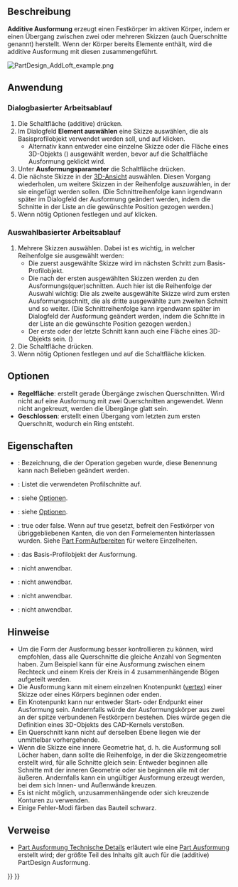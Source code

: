 <languages/>

{{Docnav/de
|[[PartDesign_Revolution/de|Drehung]]
|[[PartDesign_AdditivePipe/de|Additives Rohr]]
|[[PartDesign_Workbench/de|PartDesign]]
|IconL=PartDesign_Revolution.svg
|IconR=PartDesign_AdditivePipe.svg
|IconC=Workbench_PartDesign.svg
}}

{{GuiCommand/de
|Name=PartDesign AdditiveLoft
|Name/de=PartDesign AusformungHinzufügen
|MenuLocation=Part Design → Objekte hinzufügen → Ausformung
|Workbenches=[[PartDesign_Workbench/de|PartDesign]]
|Version=0.17
|SeeAlso=[[PartDesign_AdditivePipe/de|PartDesign RohrHinzufügen]], [[PartDesign_SubtractiveLoft/de|PartDesign AusformungAbziehen]]
}}

<span id="Description"></span>
==Beschreibung==

'''Additive Ausformung''' erzeugt einen Festkörper im aktiven Körper, indem er einen Übergang zwischen zwei oder mehreren Skizzen (auch Querschnitte genannt) herstellt. Wenn der Körper bereits Elemente enthält, wird die additive Ausformung mit diesen zusammengeführt.

[[File:PartDesign_AddLoft_example.png|none]]
{{Caption|Links: Querschnitte (A), (B) und (C). Rechts: Die erstellte Ausformung}}

<span id="Usage"></span>
==Anwendung==

<span id="Dialog-based_workflow"></span>
=== Dialogbasierter Arbeitsablauf ===

<div class="mw-translate-fuzzy">
# Die Schaltfläche (additive) {{Button|[[File:PartDesign_AdditiveLoft.svg|24px]] [[PartDesign_AdditiveLoft/de|Ausformung]]}} drücken.
# Im Dialogfeld '''Element auswählen''' eine Skizze auswählen, die als Basisprofilobjekt verwendet werden soll, und auf {{Button|OK}} klicken.
#* Alternativ kann entweder eine einzelne Skizze oder die Fläche eines 3D-Objekts ({{Version/de|0.20}}) ausgewählt werden, bevor auf die Schaltfläche Ausformung geklickt wird.
# Unter '''Ausformungsparameter''' die Schaltfläche {{Button|Schnitt hinzufügen}} drücken.
# Die nächste Skizze in der [[3D_view/de|3D-Ansicht]] auswählen. Diesen Vorgang wiederholen, um weitere Skizzen in der Reihenfolge auszuwählen, in der sie eingefügt werden sollen. (Die Schnittreihenfolge kann irgendwann später im Dialogfeld der Ausformung geändert werden, indem die Schnitte in der Liste an die gewünschte Position gezogen werden.)
# Wenn nötig Optionen festlegen und auf {{Button|OK}} klicken.
</div>

<span id="Selection-based_workflow"></span>
=== Auswahlbasierter Arbeitsablauf ===

<div class="mw-translate-fuzzy">
# Mehrere Skizzen auswählen. Dabei ist es wichtig, in welcher Reihenfolge sie ausgewählt werden:
#* Die zuerst ausgewählte Skizze wird im nächsten Schritt zum Basis-Profilobjekt.
#* Die nach der ersten ausgewählten Skizzen werden zu den Ausformungs(quer)schnitten. Auch hier ist die Reihenfolge der Auswahl wichtig: Die als zweite ausgewählte Skizze wird zum ersten Ausformungsschnitt, die als dritte ausgewählte zum zweiten Schnitt und so weiter. (Die Schnittreihenfolge kann irgendwann später im Dialogfeld der Ausformung geändert werden, indem die Schnitte in der Liste an die gewünschte Position gezogen werden.)
#* Der erste oder der letzte Schnitt kann auch eine Fläche eines 3D-Objekts sein. ({{Version/de|0.20}})
# Die Schaltfläche {{Button|[[File:PartDesign_AdditiveLoft.svg|24px]] [[PartDesign_AdditiveLoft/de|Ausformung]]}} drücken.
# Wenn nötig Optionen festlegen und auf die Schaltfläche {{Button|OK}} klicken.
</div>

<span id="Options"></span>
==Optionen==

* '''Regelfläche''': erstellt gerade Übergänge zwischen Querschnitten. Wird nicht auf eine Ausformung mit zwei Querschnitten angewendet. Wenn nicht angekreuzt, werden die Übergänge glatt sein.
* '''Geschlossen''': erstellt einen Übergang vom letzten zum ersten Querschnitt, wodurch ein Ring entsteht. {{Version/de|0.21}}

<span id="Properties"></span>
==Eigenschaften==

* {{PropertyData/de|Label}}: Bezeichnung, die der Operation gegeben wurde, diese Benennung kann nach Belieben geändert werden.
* {{PropertyData/de|Sections}}: Listet die verwendeten Profilschnitte auf.
* {{PropertyData/de|Ruled}}: siehe [[#Optionen|Optionen]].
* {{PropertyData/de|Geschlossen}}: siehe [[#Optionen|Optionen]].
* {{PropertyData/de|Refine}}: true oder false.  Wenn auf true gesetzt, befreit den Festkörper von übriggebliebenen Kanten, die von den Formelementen hinterlassen wurden. Siehe [[Part RefineShape/de|Part FormAufbereiten]] für weitere Einzelheiten.
* {{PropertyData|Profile}}: das Basis-Profilobjekt der Ausformung.
* {{PropertyData/de|Midplane}}: nicht anwendbar.
* {{PropertyData/de|Reversed}}: nicht anwendbar.
* {{PropertyData|Up To Face}}: nicht anwendbar.
* {{PropertyData|Allow Multi Face}}: nicht anwendbar.

<span id="Notes"></span>
==Hinweise==

* Um die Form der Ausformung besser kontrollieren zu können, wird empfohlen, dass alle Querschnitte die gleiche Anzahl von Segmenten haben. Zum Beispiel kann für eine Ausformung zwischen einem Rechteck und einem Kreis der Kreis in 4 zusammenhängende Bögen aufgeteilt werden.
* Die Ausformung kann mit einem einzelnen Knotenpunkt ([[Glossary#V|vertex]]) einer Skizze oder eines Körpers beginnen oder enden. {{Version/de|0.20}}
* Ein Knotenpunkt kann nur entweder Start- oder Endpunkt einer Ausformung sein. Andernfalls würde der Ausformungskörper aus zwei an der spitze verbundenen Festkörpern bestehen. Dies würde gegen die Definition eines 3D-Objekts des CAD-Kernels verstoßen.
* Ein Querschnitt kann nicht auf derselben Ebene liegen wie der unmittelbar vorhergehende.
* Wenn die Skizze eine innere Geometrie hat, d. h. die Ausformung soll Löcher haben, dann sollte die Reihenfolge, in der die Skizzengeometrie erstellt wird, für alle Schnitte gleich sein: Entweder beginnen alle Schnitte mit der inneren Geometrie oder sie beginnen alle mit der äußeren. Andernfalls kann ein ungültiger Ausformung erzeugt werden, bei dem sich Innen- und Außenwände kreuzen.
* Es ist nicht möglich, unzusammenhängende oder sich kreuzende Konturen zu verwenden.
* Einige Fehler-Modi färben das Bauteil schwarz.

<span id="Links"></span>
==Verweise==

* [[Part_Loft_Technical_Details/de|Part Ausformung Technische Details]] erläutert wie eine [[Part_Loft/de|Part Ausformung]] erstellt wird; der größte Teil des Inhalts gilt auch für die (additive) PartDesign Ausformung.


{{Docnav/de
|[[PartDesign_Revolution/de|Drehung]]
|[[PartDesign_AdditivePipe/de|Additives Rohr]]
|[[PartDesign_Workbench/de|PartDesign]]
|IconL=PartDesign_Revolution.svg
|IconR=PartDesign_AdditivePipe.svg
|IconC=Workbench_PartDesign.svg
}}

{{PartDesign Tools navi{{#translation:}}}}
{{Userdocnavi{{#translation:}}}}